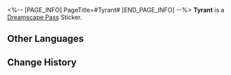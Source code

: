 <%-- [PAGE_INFO]
PageTitle=#Tyrant#
[END_PAGE_INFO] --%>
{{Stub|Location information}}
{{Item Infobox
|id          = 223053
|image       = Dreamscape Pass Sticker Tyrant.png
|type        = Dreamscape Pass Sticker
|type2       = Dreamchaser Stickers
|invCategory = 
|rarity      = 4
|effect      = 
|description = Digital stickers that can be used to decorate the pages of the Dreamtour Handbook. They come in many different styles.
|source1     = [[Complete "Goodness Is Rare" and record Tizocic II's story]]
}}
{{Description|Stray cats won't care whether the hands of the people feeding them snacks are covered in blood.}}
'''Tyrant''' is a [[Dreamscape Pass]] Sticker.

==Other Languages==
{{Other Languages
|en   = Tyrant
|zhs  = 暴君
|zht  = 暴君
|ja   = 暴君
|ko   = 폭군
|es   = Tirano
|fr   = Tyran
|ru   = Тиран
|th   = จอมโหดเหี้ยม
|vi   = Bạo Quân
|de   = Tyrann
|id   = Tiran
|pt   = Tirano
}}

==Change History==
{{Change History|2.0}}